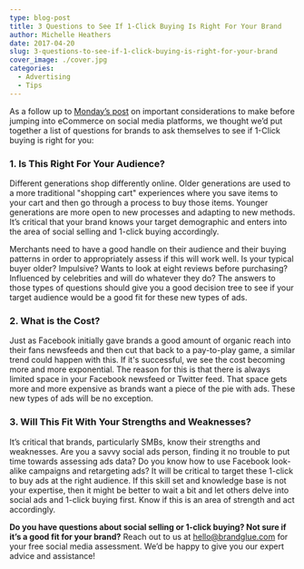 ```yaml
---
type: blog-post
title: 3 Questions to See If 1-Click Buying Is Right For Your Brand
author: Michelle Heathers
date: 2017-04-20
slug: 3-questions-to-see-if-1-click-buying-is-right-for-your-brand
cover_image: ./cover.jpg
categories:
  - Advertising
  - Tips
---
```


As a follow up to [Monday’s post][1] on important considerations to make before jumping into eCommerce on social media platforms, we thought we’d put together a list of questions for brands to ask themselves to see if 1-Click buying is right for you:

### 1. Is This Right For Your Audience?

Different generations shop differently online. Older generations are used to a more traditional "shopping cart" experiences where you save items to your cart and then go through a process to buy those items. Younger generations are more open to new processes and adapting to new methods. It’s critical that your brand knows your target demographic and enters into the area of social selling and 1-click buying accordingly.

Merchants need to have a good handle on their audience and their buying patterns in order to appropriately assess if this will work well. Is your typical buyer older? Impulsive? Wants to look at eight reviews before purchasing? Influenced by celebrities and will do whatever they do? The answers to those types of questions should give you a good decision tree to see if your target audience would be a good fit for these new types of ads.

### 2. What is the Cost?

Just as Facebook initially gave brands a good amount of organic reach into their fans newsfeeds and then cut that back to a pay-to-play game, a similar trend could happen with this. If it's successful, we see the cost becoming more and more exponential. The reason for this is that there is always limited space in your Facebook newsfeed or Twitter feed. That space gets more and more expensive as brands want a piece of the pie with ads. These new types of ads will be no exception.

### 3. Will This Fit With Your Strengths and Weaknesses?

It’s critical that brands, particularly SMBs, know their strengths and weaknesses. Are you a savvy social ads person, finding it no trouble to put time towards assessing ads data? Do you know how to use Facebook look-alike campaigns and retargeting ads? It will be critical to target these 1-click to buy ads at the right audience. If this skill set and knowledge base is not your expertise, then it might be better to wait a bit and let others delve into social ads and 1-click buying first. Know if this is an area of strength and act accordingly.

**Do you have questions about social selling or 1-click buying? Not sure if it’s a good fit for your brand?** Reach out to us at hello@brandglue.com for your free social media assessment. We’d be happy to give you our expert advice and assistance!

[1]: /blog/social-media-tips/4-important-considerations-to-make-before-jumping-into-ecommerce-on-social-media
